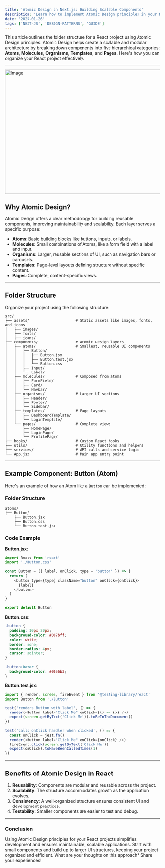 ```yaml
---
title: 'Atomic Design in Next.js: Building Scalable Components'
description: 'Learn how to implement Atomic Design principles in your Next.js applications for better component organization and maintainability.'
date: '2025-01-26'
tags: ['NEXT-JS', 'DESIGN-PATTERNS', 'GUIDE']
---
```


This article outlines the folder structure for a React project using Atomic Design principles. Atomic Design helps create a scalable and modular architecture by breaking down components into five hierarchical categories: **Atoms**, **Molecules**, **Organisms**, **Templates**, and **Pages**. Here's how you can organize your React project effectively.

---

<Image src="/blog-post-5.png" width="718" height="404" alt="Image" />

## Why Atomic Design?

Atomic Design offers a clear methodology for building reusable components, improving maintainability and scalability. Each layer serves a specific purpose:

- **Atoms**: Basic building blocks like buttons, inputs, or labels.
- **Molecules**: Small combinations of Atoms, like a form field with a label and input.
- **Organisms**: Larger, reusable sections of UI, such as navigation bars or carousels.
- **Templates**: Page-level layouts defining structure without specific content.
- **Pages**: Complete, content-specific views.

---

## Folder Structure

Organize your project using the following structure:

```plaintext
src/
├── assets/                     # Static assets like images, fonts, and icons
│   ├── images/
│   ├── fonts/
│   ├── icons/
├── components/                 # Atomic Design layers
│   ├── atoms/                  # Smallest, reusable UI components
│   │   ├── Button/
│   │   │   ├── Button.jsx
│   │   │   ├── Button.test.jsx
│   │   │   └── Button.css
│   │   ├── Input/
│   │   └── Label/
│   ├── molecules/              # Composed from atoms
│   │   ├── FormField/
│   │   ├── Card/
│   │   └── Navbar/
│   ├── organisms/              # Larger UI sections
│   │   ├── Header/
│   │   ├── Footer/
│   │   └── Sidebar/
│   ├── templates/              # Page layouts
│   │   ├── DashboardTemplate/
│   │   └── LoginTemplate/
│   └── pages/                  # Complete views
│       ├── HomePage/
│       ├── LoginPage/
│       └── ProfilePage/
├── hooks/                      # Custom React hooks
├── utils/                      # Utility functions and helpers
├── services/                   # API calls and service logic
└── App.jsx                     # Main app entry point
```

---

## Example Component: Button (Atom)

Here's an example of how an Atom like a `Button` can be implemented:

### Folder Structure

```plaintext
atoms/
├── Button/
    ├── Button.jsx
    ├── Button.css
    └── Button.test.jsx
```

### Code Example

**Button.jsx**:

```javascript
import React from 'react'
import './Button.css'

const Button = ({ label, onClick, type = 'button' }) => {
  return (
    <button type={type} className="button" onClick={onClick}>
      {label}
    </button>
  )
}

export default Button
```

**Button.css**:

```css
.button {
  padding: 10px 20px;
  background-color: #007bff;
  color: white;
  border: none;
  border-radius: 4px;
  cursor: pointer;
}

.button:hover {
  background-color: #0056b3;
}
```

**Button.test.jsx**:

```javascript
import { render, screen, fireEvent } from '@testing-library/react'
import Button from './Button'

test('renders Button with label', () => {
  render(<Button label="Click Me" onClick={() => {}} />)
  expect(screen.getByText('Click Me')).toBeInTheDocument()
})

test('calls onClick handler when clicked', () => {
  const onClick = jest.fn()
  render(<Button label="Click Me" onClick={onClick} />)
  fireEvent.click(screen.getByText('Click Me'))
  expect(onClick).toHaveBeenCalledTimes(1)
})
```

---

## Benefits of Atomic Design in React

1. **Reusability**: Components are modular and reusable across the project.
2. **Scalability**: The structure accommodates growth as the application evolves.
3. **Consistency**: A well-organized structure ensures consistent UI and development practices.
4. **Testability**: Smaller components are easier to test and debug.

---

### Conclusion

Using Atomic Design principles for your React projects simplifies development and ensures maintainable, scalable applications. Start with small components and build up to larger UI structures, keeping your project organized and efficient. What are your thoughts on this approach? Share your experiences!
